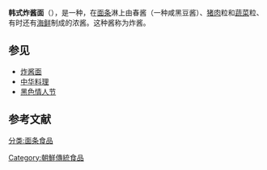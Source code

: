 {{unreferenced|time=2015-06-23T04:36:11+00:00}}
{{Infobox Korean name
|img=Korean.cuisine-Jajangmyeon-01.jpg
|hangul = 자장면/짜장면
|hanja = [[wiktionary:炸|炸]][[wiktionary:醬|醬]][[wiktionary:麵|麵]]
|rr = Jajangmyeon/Jjajangmyeon
|mr = Chajangmyŏn/Tchajangmyŏn
}}

'''韩式炸酱面'''（{{lang-ko|짜장면}}），是一种{{link-en|韩式中华料理|Korean Chinese cuisine}}，在[[面条|面条]]淋上由春酱（一种咸黑豆酱）、[[猪肉|猪肉]]粒和[[蔬菜|蔬菜]]粒、有时还有[[海鲜|海鲜]]制成的浓酱。这种酱称为炸酱。

==参见==
* [[炸酱面|炸酱面]]
* [[中华料理|中华料理]]
* [[黑色情人节|黑色情人节]]

== 参考文献 ==
{{Reflist}}

{{food-stub}}

[[分类:面条食品|分类:面条食品]]
[[Category:朝鮮傳統食品|Category:朝鮮傳統食品]]
